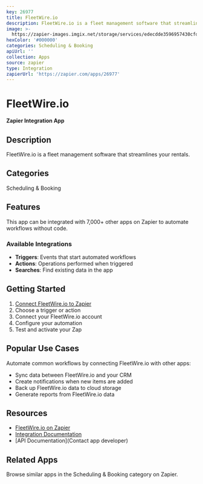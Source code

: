 ```yaml
---
key: 26977
title: FleetWire.io
description: FleetWire.io is a fleet management software that streamlines your rentals.
image: >-
  https://zapier-images.imgix.net/storage/services/edecdde3596957430cfd635f6142cad8.png?auto=format%2Ccompress&ixlib=python-3.0.0&q=50
hexColor: '#000000'
categories: Scheduling & Booking
apiUrl: ''
collection: Apps
source: zapier
type: Integration
zapierUrl: 'https://zapier.com/apps/26977'
---
```

# FleetWire.io

**Zapier Integration App**

## Description

FleetWire.io is a fleet management software that streamlines your rentals.

## Categories

Scheduling & Booking

## Features

This app can be integrated with 7,000+ other apps on Zapier to automate workflows without code.

### Available Integrations

- **Triggers**: Events that start automated workflows
- **Actions**: Operations performed when triggered
- **Searches**: Find existing data in the app

## Getting Started

1. [Connect FleetWire.io to Zapier](https://zapier.com/apps/26977)
2. Choose a trigger or action
3. Connect your FleetWire.io account
4. Configure your automation
5. Test and activate your Zap

## Popular Use Cases

Automate common workflows by connecting FleetWire.io with other apps:

- Sync data between FleetWire.io and your CRM
- Create notifications when new items are added
- Back up FleetWire.io data to cloud storage
- Generate reports from FleetWire.io data

## Resources

- [FleetWire.io on Zapier](https://zapier.com/apps/26977)
- [Integration Documentation](https://zapier.com/apps/26977/integrations)
- [API Documentation](Contact app developer)

## Related Apps

Browse similar apps in the Scheduling & Booking category on Zapier.

